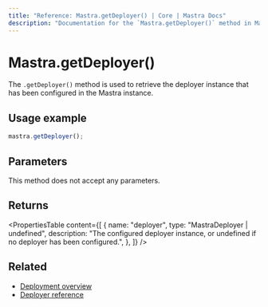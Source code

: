 ```yaml
---
title: "Reference: Mastra.getDeployer() | Core | Mastra Docs"
description: "Documentation for the `Mastra.getDeployer()` method in Mastra, which retrieves the configured deployer instance."
---
```


# Mastra.getDeployer()

The `.getDeployer()` method is used to retrieve the deployer instance that has been configured in the Mastra instance.

## Usage example

```typescript copy
mastra.getDeployer();
```

## Parameters

This method does not accept any parameters.

## Returns

<PropertiesTable
  content={[
    {
      name: "deployer",
      type: "MastraDeployer | undefined",
      description:
        "The configured deployer instance, or undefined if no deployer has been configured.",
    },
  ]}
/>

## Related

- [Deployment overview](/docs/deployment/overview)
- [Deployer reference](/reference/deployer/)
